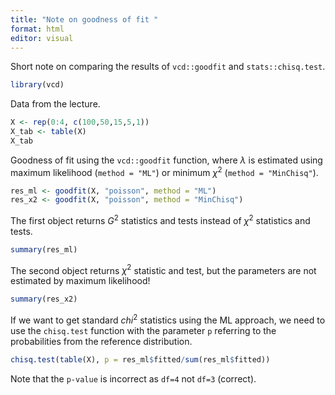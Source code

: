 ```yaml
---
title: "Note on goodness of fit "
format: html
editor: visual
---
```


Short note on comparing the results of `vcd::goodfit` and `stats::chisq.test`.

```r
library(vcd)
```

Data from the lecture. 

```r
X <- rep(0:4, c(100,50,15,5,1))
X_tab <- table(X)
X_tab
```

Goodness of fit using the `vcd::goodfit` function, where $\lambda$ is estimated using maximum likelihood (`method = "ML"`) or minimum $\chi^2$ (`method = "MinChisq"`). 

```r
res_ml <- goodfit(X, "poisson", method = "ML")
res_x2 <- goodfit(X, "poisson", method = "MinChisq")
```

The first object returns $G^2$ statistics and tests instead of $\chi^2$ statistics and tests.

```r
summary(res_ml)
```

The second object returns $\chi^2$ statistic and test, but the parameters are not estimated by maximum likelihood! 

```r
summary(res_x2)
```

If we want to get standard $chi^2$ statistics using the ML approach, we need to use the `chisq.test` function with the parameter `p` referring to the probabilities from the reference distribution. 

```r
chisq.test(table(X), p = res_ml$fitted/sum(res_ml$fitted))
```

Note that the `p-value` is incorrect as `df=4` not `df=3` (correct).
